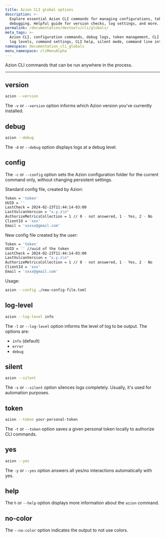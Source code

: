 ```yaml
---
title: Azion CLI global options
description: >-
  Explore essential Azion CLI commands for managing configurations, tokens, and
  debugging. Helpful guide for version checks, log settings, and more.
permalink: /documentation/devtools/cli/globals/
meta_tags: >-
  Azion CLI, configuration commands, debug logs, token management, CLI version,
  log levels, command settings, CLI help, silent mode, command line interface
namespace: documentation_cli_globals
menu_namespace: cliMenuAlpha
---
```


Azion CLI commands that can be run anywhere in the process.

---

## version 

```sh 
azion --version
```

The `-v` or `--version` option informs which Azion version you've currently installed.

## debug 

```sh 
azion --debug
```

The `-d` or `--debug` option displays logs at a debug level.

## config 

The `-c` or `--config` option sets the Azion configuration folder for the current command only, without changing persistent settings.

Standard config file, created by Azion: 

```bash title="~/.azion/settings.toml"
Token = 'token'
UUID = ''
LastCheck = 2024-02-23T11:44:14-03:00
LastVulcanVersion = "x.y.z\n"
AuthorizeMetricsCollection = 1 // 0 - not answered, 1 - Yes, 2 - No
ClientId = 'xxx'
Email = 'xxxxx@gmail.com'
```

New config file created by the user: 

```bash title="./new-config-file.toml"
Token = 'token'
UUID = '' //uuid of the token
LastCheck = 2024-02-23T11:44:14-03:00 
LastVulcanVersion = "x.y.z\n"
AuthorizeMetricsCollection = 1 // 0 - not answered, 1 - Yes, 2 - No
ClientId = 'xxx'
Email = 'xxxx@gmail.com'
```

Usage:

```sh 
azion --config ./new-config-file.toml
```

## log-level 

```sh 
azion --log-level info
```

The `-l` or `--log-level` option informs the level of log to be output. The options are: 

- `info` (default)
- `error` 
- `debug`

## silent 

```sh 
azion --silent
```

The `-s` or `--silent` option silences logs completely. Usually, it's used for automation purposes.

## token 

```sh 
azion --token your-personal-token
```

The `-t` or `--token` option saves a given personal token locally to authorize CLI commands.

## yes 

```sh 
azion --yes
```

The `-y` or `--yes` option answers all yes/no interactions automatically with yes.

## help

The `h` or `--help` option displays more information about the `azion` command.


## no-color 

The `--no-color` option indicates the output to not use colors.
